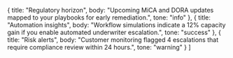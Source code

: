   {
    title: "Regulatory horizon",
    body: "Upcoming MiCA and DORA updates mapped to your playbooks for early remediation.",
    tone: "info"
  },
  {
    title: "Automation insights",
    body: "Workflow simulations indicate a 12% capacity gain if you enable automated underwriter escalation.",
    tone: "success"
  },
  {
    title: "Risk alerts",
    body: "Customer monitoring flagged 4 escalations that require compliance review within 24 hours.",
    tone: "warning"
  }
]
